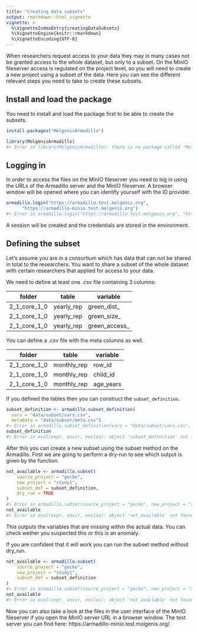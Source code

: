 ```yaml
---
title: "Creating data subsets"
output: rmarkdown::html_vignette
vignette: >
  %\VignetteIndexEntry{creatingDataSubsets}
  %\VignetteEngine{knitr::rmarkdown}
  %\VignetteEncoding{UTF-8}
---
```




When researchers request access to your data they may in many cases not be granted access to the whole dataset, but only to a subset. On the MinIO fileserver access is regulated on the project level, so you will need to create a new project using a subset of the data. Here you can see the different relevant steps you need to take to create these subsets.

## Install and load the package
You need to install and load the package first to be able to create the subsets.


```r
install.packages("MolgenisArmadillo")
```


```r
library(MolgenisArmadillo)
#> Error in library(MolgenisArmadillo): there is no package called 'MolgenisArmadillo'
```

## Logging in
In order to access the files on the MinIO fileserver you need to log in using the URLs of the Armadillo server and the MinIO fileserver. A browser window will be opened where you can identify yourself with the ID provider.


```r
armadillo.login("https://armadillo.test.molgenis.org",
      "https://armadillo-minio.test.molgenis.org")
#> Error in armadillo.login("https://armadillo.test.molgenis.org", "https://armadillo-minio.test.molgenis.org"): could not find function "armadillo.login"
```

A session will be created and the credentials are stored in the environment.

## Defining the subset
Let's assume you are in a consortium which has data that can not be shared in total to the researchers. You want to share a subset of the whole dataset with certain researchers that applied for access to your data.

We need to define at least one .csv file containing 3 columns:

| folder       | table       | variable      |
| ------------ | ----------- | ------------- |
| 2_1_core_1_0 | yearly_rep  | green_dist_   |
| 2_1_core_1_0 | yearly_rep  | green_size_   |
| 2_1_core_1_0 | yearly_rep  | green_access_ |

You can define a .csv file with the meta columns as well.

| folder       | table       | variable  |
| ------------ | ----------- | --------- |
| 2_1_core_1_0 | monthly_rep | row_id    |
| 2_1_core_1_0 | monthly_rep | child_id  |
| 2_1_core_1_0 | monthly_rep | age_years |

If you defined the tables then you can construct the `subset_definition`.


```r
subset_definition <- armadillo.subset_definition(
  vars = "data/subset/vars.csv",
  metadata = "data/subset/meta.csv")
#> Error in armadillo.subset_definition(vars = "data/subset/vars.csv", metadata = "data/subset/meta.csv"): could not find function "armadillo.subset_definition"
subset_definition
#> Error in eval(expr, envir, enclos): object 'subset_definition' not found
```

After this you can create a new subset using the subset method on the Armadillo. First we are going to perform a dry-run to see which output is given by the function.


```r
not_available <- armadillo.subset(
	source_project = "gecko",
	new_project = "study1",
	subset_def = subset_definition,
	dry_run = TRUE
)
#> Error in armadillo.subset(source_project = "gecko", new_project = "study1", : could not find function "armadillo.subset"
not_available
#> Error in eval(expr, envir, enclos): object 'not_available' not found
```

This outputs the variables that are missing within the actual data. You can check wether you suspected this or this is an anomaly.

If you are confident that it will work you can run the subset method without dry_run.


```r
not_available <- armadillo.subset(
	source_project = "gecko",
	new_project = "study1",
	subset_def = subset_definition
)
#> Error in armadillo.subset(source_project = "gecko", new_project = "study1", : could not find function "armadillo.subset"
not_available
#> Error in eval(expr, envir, enclos): object 'not_available' not found
```

Now you can also take a look at the files in the user interface of the MinIO
fileserver if you open the MinIO server URL in a browser window. The test server you can find here: https://armadillo-minio.test.molgenis.org/.
